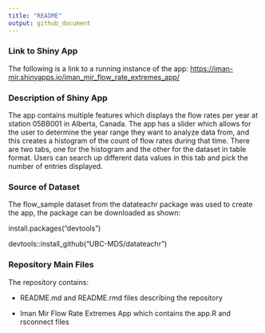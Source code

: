 ```yaml
---
title: "README"
output: github_document
---
```

### Link to Shiny App 
The following is a link to a running instance of the app: 
<https://iman-mir.shinyapps.io/iman_mir_flow_rate_extremes_app/>

### Description of Shiny App 
The app contains multiple features which displays the flow rates per year at station 05BB001 in Alberta, Canada. The app has a slider which allows for the user to determine the year range they want to analyze data from, and this creates a histogram of the count of flow rates during that time. There are two tabs, one for the histogram and the other for the dataset in table format. Users can search up different data values in this tab and pick the number of entries displayed. 

### Source of Dataset 
The flow_sample dataset from the datateachr package was used to create the app, the package can be downloaded as shown: 

install.packages("devtools")

devtools::install_github("UBC-MDS/datateachr")

### Repository Main Files 
The repository contains: 

- README.md and README.rmd files describing the repository 

- Iman Mir Flow Rate Extremes App which contains the app.R and rsconnect files 

